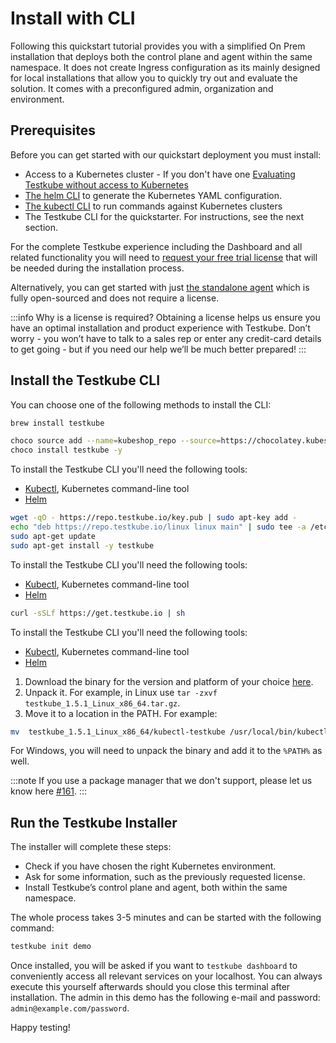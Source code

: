 
# Install with CLI

Following this quickstart tutorial provides you with a simplified On Prem installation that deploys both the control plane and agent within the same namespace. It does not create Ingress configuration as its mainly designed for local installations that allow you to quickly try out and evaluate the solution. It comes with a preconfigured admin, organization and environment.

## Prerequisites

Before you can get started with our quickstart deployment you must install:

- Access to a Kubernetes cluster - If you don't have one [Evaluating Testkube without access to Kubernetes](quickstart-no-k8s.mdx)
- [The helm CLI][install-helm] to generate the Kubernetes YAML configuration.
- [The kubectl CLI][install-kubectl] to run commands against Kubernetes clusters
- The Testkube CLI for the quickstarter. For instructions, see the next section.

For the complete Testkube experience including the Dashboard and all related functionality you will need
to [request your free trial license](https://testkube.io/download) that will be needed during the installation process.

Alternatively, you can get started with just [the standalone agent][install-oss] which is fully open-sourced and does not require a license.

:::info
Why is a license is required? Obtaining a license helps us ensure you have an optimal installation and product experience with Testkube. Don’t worry - you won’t have to talk to a sales rep or enter any credit-card details to get going - but if you need our help we’ll be much better prepared!
:::

## Install the Testkube CLI

You can choose one of the following methods to install the CLI:

<Tabs groupId="dashboard-cli">
<TabItem value="macos" label="MacOS" default>

```sh
brew install testkube
```

</TabItem>

<TabItem value="windows" label="Windows">

```sh
choco source add --name=kubeshop_repo --source=https://chocolatey.kubeshop.io/chocolatey
choco install testkube -y
```

</TabItem>

<TabItem value="ubuntu" label="Ubuntu">

To install the Testkube CLI you'll need the following tools:

- [Kubectl](https://kubernetes.io/docs/tasks/tools/), Kubernetes command-line tool
- [Helm](https://helm.sh/)

```sh
wget -qO - https://repo.testkube.io/key.pub | sudo apt-key add -
echo "deb https://repo.testkube.io/linux linux main" | sudo tee -a /etc/apt/sources.list
sudo apt-get update
sudo apt-get install -y testkube
```

</TabItem>

<TabItem value="script" label="Script">

To install the Testkube CLI you'll need the following tools:

- [Kubectl](https://kubernetes.io/docs/tasks/tools/), Kubernetes command-line tool
- [Helm](https://helm.sh/)

```bash
curl -sSLf https://get.testkube.io | sh
```

</TabItem>

<TabItem value="manual" label="Manual Download">

To install the Testkube CLI you'll need the following tools:

- [Kubectl](https://kubernetes.io/docs/tasks/tools/), Kubernetes command-line tool
- [Helm](https://helm.sh/)

1. Download the binary for the version and platform of your choice [here](https://github.com/kubeshop/testkube/releases).
2. Unpack it. For example, in Linux use `tar -zxvf testkube_1.5.1_Linux_x86_64.tar.gz`.
3. Move it to a location in the PATH. For example:

```sh
mv  testkube_1.5.1_Linux_x86_64/kubectl-testkube /usr/local/bin/kubectl-testkube
```

For Windows, you will need to unpack the binary and add it to the `%PATH%` as well.

:::note
If you use a package manager that we don\'t support, please let us know here [#161](https://github.com/kubeshop/testkube/issues/161).
:::

</TabItem>
</Tabs>

## Run the Testkube Installer

The installer will complete these steps:

- Check if you have chosen the right Kubernetes environment.
- Ask for some information, such as the previously requested license.
- Install Testkube’s control plane and agent, both within the same namespace.

The whole process takes 3-5 minutes and can be started with the following command:

```bash
testkube init demo
```

Once installed, you will be asked if you want to `testkube dashboard` to conveniently access all relevant services on your localhost. You can always execute this yourself afterwards should you close this terminal after installation. The admin in this demo has the following e-mail and password: `admin@example.com/password`.

Happy testing!

[install-kubectl]: https://kubernetes.io/docs/tasks/tools/
[install-helm]: https://helm.sh/docs/intro/install/
[install-oss]: /articles/install/standalone-agent
